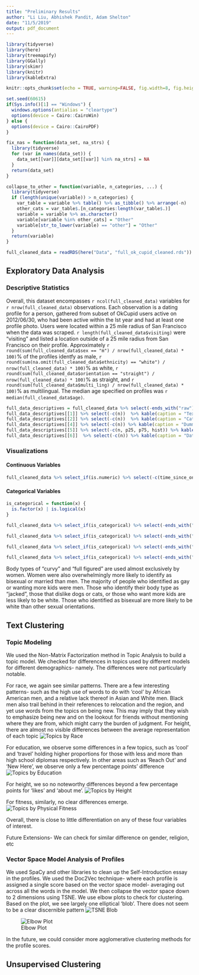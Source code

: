 ```yaml
---
title: "Preliminary Results"
author: "Li Liu, Abhishek Pandit, Adam Shelton"
date: "11/5/2019"
output: pdf_document
---
```


```r
library(tidyverse)
library(here)
library(treemapify)
library(GGally)
library(skimr)
library(knitr)
library(kableExtra)

knitr::opts_chunk$set(echo = TRUE, warning=FALSE, fig.width=8, fig.height=6, dev = "png", dpi = 400, tidy.opts=list(width.cutoff=50), tidy=TRUE)

set.seed(60615)
if(Sys.info()[1] == "Windows") {
  windows.options(antialias = "cleartype")
  options(device = Cairo::CairoWin)
} else {
  options(device = Cairo::CairoPDF)
}

fix_nas = function(data_set, na_strs) {
  library(tidyverse)
  for (var in names(data_set)) {
    data_set[[var]][data_set[[var]] %in% na_strs] = NA
  }
  return(data_set)
}

collapse_to_other = function(variable, n_categories, ...) {
  library(tidyverse)
  if (length(unique(variable)) > n_categories) {
    var_table = variable %>% table() %>% as_tibble() %>% arrange(-n)
    other_cats = var_table$.[n_categories:length(var_table$.)]
    variable = variable %>% as.character()
    variable[variable %in% other_cats] = "Other"
    variable[str_to_lower(variable) == "other"] = "Other"
  }
  return(variable)
}

full_cleaned_data = readRDS(here("Data", "full_ok_cupid_cleaned.rds"))
```

## Exploratory Data Analysis

### Descriptive Statistics

Overall, this dataset encompasses `r ncol(full_cleaned_data)` variables for `r nrow(full_cleaned_data)` observations. Each observation is a dating profile for a person, gathered from subset of OkCupid users active on 2012/06/30, who had been active within the lst year and had at least one profile photo. Users were located within a 25 mile radius of San Francisco when the data was scraped. `r length(full_cleaned_data$visiting)` were "visiting" and listed a location outside of a 25 mile radius from San Francisco on their profile. Approximately `r round(sum(full_cleaned_data$sex == "m") / nrow(full_cleaned_data) * 100)`% of the profiles identfy as male, `r round(sum(na.omit(full_cleaned_data$ethnicity) == "white") / nrow(full_cleaned_data) * 100)`% as white, `r round(sum(full_cleaned_data$orientation == "straight") / nrow(full_cleaned_data) * 100)`% as straight, and `r round(sum(full_cleaned_data$multi_ling) / nrow(full_cleaned_data) * 100)`% as multilingual. The median age specified on profiles was `r median(full_cleaned_data$age)`.

```r
full_data_descriptives = full_cleaned_data %>% select(-ends_with("raw")) %>% skim_to_list() 
full_data_descriptives[[1]] %>% select(-c(n))  %>% kable(caption = "Text Variables") %>% kable_styling(bootstrap_options = c("striped", "condensed", "responsive"))
full_data_descriptives[[2]] %>% select(-c(n))  %>% kable(caption = "Categorical Variables") %>% kable_styling(bootstrap_options = c("striped", "condensed", "responsive"))
full_data_descriptives[[4]] %>% select(-c(n)) %>% kable(caption = "Dummy Variables") %>% kable_styling(bootstrap_options = c("striped", "condensed", "responsive"))
full_data_descriptives[[5]] %>% select(-c(n, p25, p75, hist)) %>% kable(caption = "Continuous Variables") %>% kable_styling(bootstrap_options = c("striped", "condensed", "responsive"))
full_data_descriptives[[6]]  %>% select(-c(n)) %>% kable(caption = "Date-time Variables") %>% kable_styling(bootstrap_options = c("striped", "condensed", "responsive"))
```

### Visualizations

#### Continuous Variables
```r
full_cleaned_data %>% select_if(is.numeric) %>% select(-c(time_since_online, lon, lat)) %>% ggpairs(progress = FALSE) + theme(axis.text.x = element_text(angle = 20, hjust = 1))
```

#### Categorical Variables
```r
is_categorical = function(x) {
  is.factor(x) | is.logical(x)
}

full_cleaned_data %>% select_if(is_categorical) %>% select(-ends_with("raw")) %>% mutate_all(factor) %>% pivot_longer(dplyr::everything()) %>% table() %>% as_tibble() %>% ggplot(aes(area = n, fill = value, label = value)) + geom_treemap() + geom_treemap_text(color = "white", place = "centre", grow = TRUE) + facet_wrap(~ name) + theme(legend.position = "none") + labs(title = "Categorical Variable Distributions")
```

```r

full_cleaned_data %>% select_if(is_categorical) %>% select(-ends_with("raw")) %>% mutate_all(factor) %>% na.omit() %>% pivot_longer(-sex) %>% ggplot(aes(fill = sex, x = value)) + geom_bar(position = "fill") + scale_y_continuous(labels = scales::percent)  + scale_x_discrete(labels = abbreviate) + facet_wrap(~ name, scales = "free_x") + theme(axis.text.x = element_text(angle = 30, hjust = 1)) + labs(title = "Categorical Variable Distributions by Sex")
```

```r

full_cleaned_data %>% select_if(is_categorical) %>% select(-ends_with("raw")) %>% mutate_all(factor) %>% na.omit() %>% pivot_longer(-orientation) %>% ggplot(aes(fill = orientation, x = value)) + geom_bar(position = "fill") + scale_y_continuous(labels = scales::percent)  + scale_x_discrete(labels = abbreviate) + facet_wrap(~ name, scales = "free_x") + theme(axis.text.x = element_text(angle = 30, hjust = 1)) + labs(title = "Categorical Variable Distributions by Sexual Orientation")
```

```r
full_cleaned_data %>% select_if(is_categorical) %>% select(-ends_with("raw")) %>% mutate_all(factor) %>% mutate(ethnicity = collapse_to_other(ethnicity, 5))  %>% na.omit() %>% pivot_longer(-ethnicity) %>% ggplot(aes(fill = ethnicity, x = value)) + geom_bar(position = "fill") + scale_y_continuous(labels = scales::percent)  + scale_x_discrete(labels = abbreviate) + facet_wrap(~ name, scales = "free_x") + theme(axis.text.x = element_text(angle = 30, hjust = 1)) + labs(title = "Categorical Variable Distributions by Ethnicity")
```

Body types of "curvy" and "full figured" are used almost exclusively by women. Women were also overwhelmingly more likely to identify as bisexual or married than men. The majority of people who identified as gay or wanting more kids were men. Those who identify their body type as "jacked", those that dislike dogs or cats, or those who want more kids are less likely to be white. Those who identified as bisexual are more likely to be white than other sexual orientations. 

## Text Clustering

### Topic Modeling
We used the Non-Matrix Factorization method in Topic Analysis to build a topic model. We checked for differences in topics used by different models for different demographics- namely. The differences were not particularly notable. 

For race, we again see similar patterns. There are a few interesting patterns- such as the high use of words to do with ‘cool’ by African American men, and a relative lack thereof in Asian and White men. Black men also trail behind in their references to relocation and the region, and yet use words from the topics on being new. This may imply that they wish to emphasize being new and on the lookout for friends without mentioning where they are from, which might carry the burden of judgment. 
For height, there are almost no visible differences between the average representation of each topic
![Topics by Race](race.png)

For education, we observe some differences in a few topics, such as ‘cool’ and ‘travel’ holding higher proportions for those with less and more than high school diplomas respectively. In other areas such as ‘Reach Out’ and ‘New Here’, we observe only a few percentage points’ difference
![Topics by Education](education.png)

For height, we so no noteworthy differences beyond a few percentage points for ‘likes’ and ‘about me’. 
![Topics by Height](height.png)

For fitness, similarly, no clear differences emerge.
![Topics by Physical Fitness](fit.png)

Overall, there is close to little differentiation on any of these four variables of interest.

Future Extensions- We can check for similar difference on gender, religion, etc

### Vector Space Model Analysis of Profiles
We used SpaCy and other libraries to clean up the Self-Introduction essay in the profiles. We used the Doc2Vec technique- where each profile is assigned a single score based on the vector space model- averaging out across all the words in the model. We then collapse the vector space down to 2 dimensions using TSNE. We use elbow plots to check for clustering. Based on the plot, we see largely one elliptical ‘blob’. There does not seem to be a clear discernible pattern
![TSNE Blob](TSNE_blob.png)

![Elbow Plot](Elbow_Plot.png)

In the future, we could consider more agglomerative clustering methods for the profile scores.


## Unsupervised Clustering
